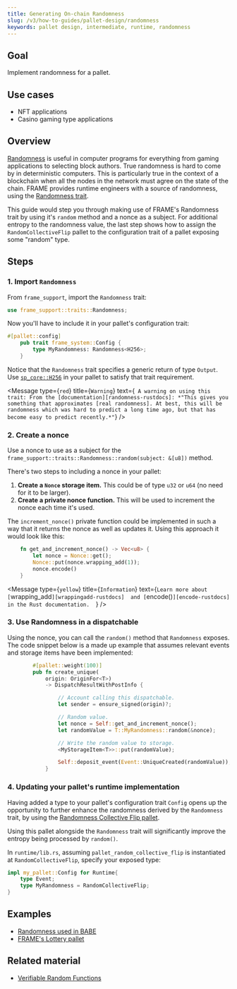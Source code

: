 ```yaml
---
title: Generating On-chain Randomness
slug: /v3/how-to-guides/pallet-design/randomness
keywords: pallet design, intermediate, runtime, randomness
---
```


## Goal

Implement randomness for a pallet.

## Use cases
- NFT applications
- Casino gaming type applications

## Overview

[Randomness][randomness-kb] is useful in computer programs for everything from gaming applications to selecting block 
authors. True randomness is hard to come by in deterministic computers. This is particularly true in the context 
of a blockchain when all the nodes in the network must agree on the state of the chain. FRAME provides runtime engineers
with a source of randomness, using the [Randomness trait][randomness-rustdocs].

This guide would step you through making use of FRAME's Randomness trait by using it's `random` method and a nonce as a subject. 
For additional entropy to the randomness value, the last step shows how to assign the `RandomCollectiveFlip` pallet
to the configuration trait of a pallet exposing some "random" type.


## Steps

### 1. Import `Randomness`

From `frame_support`, import the `Randomness` trait:

```rust
use frame_support::traits::Randomness;
```

Now you'll have to include it in your pallet's configuration trait:

```rust
#[pallet::config]
	pub trait frame_system::Config {
        type MyRandomness: Randomness<H256>; 
    }

```

Notice that the `Randomness` trait specifies a generic return of type `Output`. Use [`sp_core::H256`][h256-rustdocs] in your pallet
to satisfy that trait requirement. 

<Message
  type={`red`}
  title={`Warning`}
  text={` A warning on using this trait:
From the [documentation][randomness-rustdocs]: *"This gives you something that approximates [real randomness]. At best, this will be 
randomness which was hard to predict a long time ago, but that has become easy to predict recently.*"`}
/>


### 2. Create a nonce 

Use a nonce to use as a subject for the `frame_support::traits::Randomness::random(subject: &[u8])` method.

There's two steps to including a nonce in your pallet:  
1. **Create a `Nonce` storage item.** This could be of type `u32` or `u64` (no need for it to be larger).
2. **Create a private nonce function.** This will be used to increment the nonce each time it's used.

The `increment_nonce()` private function could be implemented in such a way that it returns the nonce as well as 
updates it. Using this approach it would look like this:

```rust
    fn get_and_increment_nonce() -> Vec<u8> {
        let nonce = Nonce::get();
        Nonce::put(nonce.wrapping_add(1));
        nonce.encode()
    }
```

<Message
  type={`yellow`}
  title={`Information`}
  text={`Learn more about [`wrapping_add`][wrappingadd-rustdocs] 
  and [`encode()`][encode-rustdocs] in the Rust documentation. 
  `}
/>

### 3. Use Randomness in a dispatchable

Using the nonce, you can call the `random()` method that `Randomness` exposes. The code snippet below is a made up example
that assumes relevant events and storage items have been implemented:

```rust
        #[pallet::weight(100)]
        pub fn create_unique(
			origin: OriginFor<T>) 
			-> DispatchResultWithPostInfo {

                // Account calling this dispatchable.
                let sender = ensure_signed(origin)?;

                // Random value.
				let nonce = Self::get_and_increment_nonce();
                let randomValue = T::MyRandomness::random(&nonce);

                // Write the random value to storage.
                <MyStorageItem<T>>::put(randomValue);

                Self::deposit_event(Event::UniqueCreated(randomValue));
            }
```
### 4. Updating your pallet's runtime implementation

Having added a type to your pallet's configuration trait `Config` opens up the opportunity to further enhance the
randomness derived by the `Randomness` trait, by using the [Randomness Collective Flip pallet][rcf-pallet-rustdocs].

Using this pallet alongside the `Randomness` trait will significantly improve the entropy being processed by `random()`.

In `runtime/lib.rs`, assuming `pallet_random_collective_flip` is instantiated at `RandomCollectiveFlip`, specify your exposed 
type:

```rust
impl my_pallet::Config for Runtime{
    type Event;
    type MyRandomness = RandomCollectiveFlip;
}

```

## Examples

- [Randomness used in BABE](https://github.com/paritytech/substrate/blob/master/frame/babe/src/randomness.rs)
- [FRAME's Lottery pallet](https://github.com/paritytech/substrate/blob/master/frame/lottery/src/lib.rs#L471)

## Related material

- [Verifiable Random Functions](https://en.wikipedia.org/wiki/Verifiable_random_function)

[randomness-kb]: https://substrate.dev/docs/en/knowledgebase/runtime/randomness
[randomness-rustdocs]: https://substrate.dev/rustdocs/v3.0.0/frame_support/traits/trait.Randomness.html
[h256-rustdocs]: https://substrate.dev/rustdocs/v3.0.0/sp_core/struct.H256.html
[encode-rustdocs]: https://substrate.dev/rustdocs/v3.0.0/frame_support/dispatch/trait.Encode.html#method.encode
[wrappingadd-rustdocs]: https://substrate.dev/rustdocs/v3.0.0/funty/trait.IsInteger.html#tymethod.wrapping_add
[rcf-pallet-rustdocs]: https://substrate.dev/rustdocs/v3.0.0/pallet_randomness_collective_flip/index.html